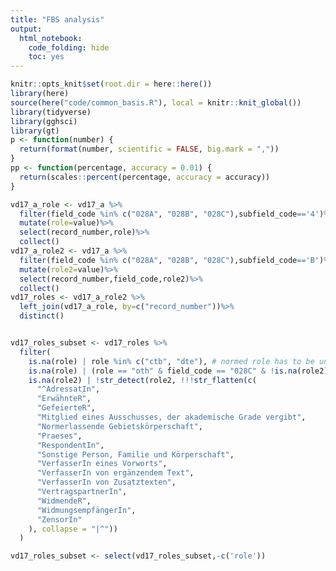 ```yaml
---
title: "FBS analysis"
output:
  html_notebook:
    code_folding: hide
    toc: yes
---
```


```r
knitr::opts_knit$set(root.dir = here::here())
library(here)
source(here("code/common_basis.R"), local = knitr::knit_global())
library(tidyverse)
library(gghsci)
library(gt)
p <- function(number) {
  return(format(number, scientific = FALSE, big.mark = ","))
}
pp <- function(percentage, accuracy = 0.01) {
  return(scales::percent(percentage, accuracy = accuracy))
}
```

```r
vd17_a_role <- vd17_a %>%
  filter(field_code %in% c("028A", "028B", "028C"),subfield_code=='4')%>%
  mutate(role=value)%>%
  select(record_number,role)%>%
  collect()
vd17_a_role2 <- vd17_a %>%
  filter(field_code %in% c("028A", "028B", "028C"),subfield_code=='B')%>%
  mutate(role2=value)%>%
  select(record_number,field_code,role2)%>%
  collect()
vd17_roles <- vd17_a_role2 %>%
  left_join(vd17_a_role, by=c("record_number"))%>%
  distinct()


vd17_roles_subset <- vd17_roles %>%
  filter(
    is.na(role) | role %in% c("ctb", "dte"), # normed role has to be unknown or not one of these
    is.na(role) | (role == "oth" & field_code == "028C" & !is.na(role2) & str_detect(role2, "^Beiträger|^Mitwirkender")), # in field 028C, if role is other, role2 should not be one of these
    is.na(role2) | !str_detect(role2, !!!str_flatten(c(
      "^AdressatIn",
      "ErwähnteR",
      "GefeierteR",
      "Mitglied eines Ausschusses, der akademische Grade vergibt",
      "Normerlassende Gebietskörperschaft",
      "Praeses",
      "RespondentIn",
      "Sonstige Person, Familie und Körperschaft",
      "VerfasserIn eines Vorworts",
      "VerfasserIn von ergänzendem Text",
      "VerfasserIn von Zusatztexten",
      "VertragspartnerIn",
      "WidmendeR",
      "WidmungsempfängerIn",
      "ZensorIn"
    ), collapse = "|^"))
  )

vd17_roles_subset <- select(vd17_roles_subset,-c('role'))
```

